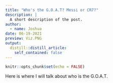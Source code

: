 ```yaml
---
title: "Who's the G.O.A.T? Messi or CR7?"
description: |
  A short description of the post.
author:
  - name: Joshua
date: 06-19-2021
preview: Viz.PNG
output:
  distill::distill_article:
    self_contained: false
---
```



```r
knitr::opts_chunk$set(echo = FALSE)
```

Here is where I will talk about who is the G.O.A.T.
